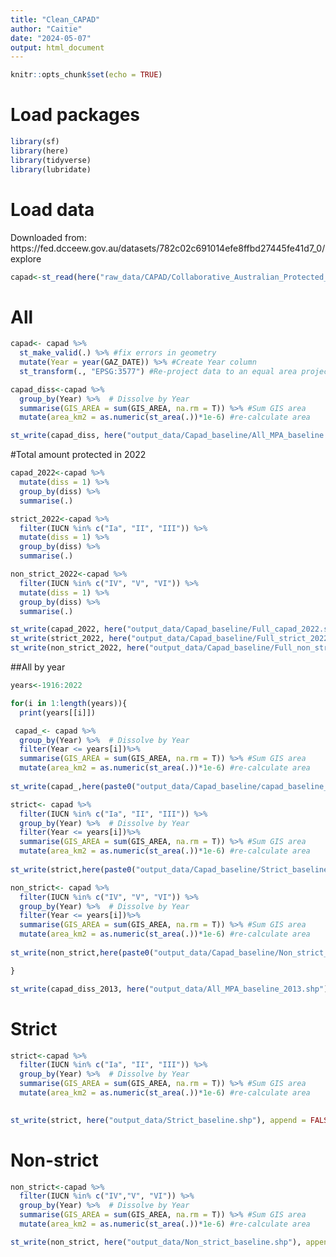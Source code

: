 ```yaml
---
title: "Clean_CAPAD"
author: "Caitie"
date: "2024-05-07"
output: html_document
---
```


```r
knitr::opts_chunk$set(echo = TRUE)
```

# Load packages
```r
library(sf)
library(here)
library(tidyverse)
library(lubridate)
```

# Load data

Downloaded from: https://fed.dcceew.gov.au/datasets/782c02c691014efe8ffbd27445fe41d7_0/explore

```r
capad<-st_read(here("raw_data/CAPAD/Collaborative_Australian_Protected_Areas_Database_(CAPAD)_2022_-_Marine.shp"))
```

# All

```r
capad<- capad %>% 
  st_make_valid(.) %>% #fix errors in geometry
  mutate(Year = year(GAZ_DATE)) %>% #Create Year column
  st_transform(., "EPSG:3577") #Re-project data to an equal area projection
```


```r
capad_diss<-capad %>% 
  group_by(Year) %>%  # Dissolve by Year
  summarise(GIS_AREA = sum(GIS_AREA, na.rm = T)) %>% #Sum GIS area
  mutate(area_km2 = as.numeric(st_area(.))*1e-6) #re-calculate area
```


```r
st_write(capad_diss, here("output_data/Capad_baseline/All_MPA_baseline.shp"), append = FALSE)
```


#Total amount protected in 2022
```r

capad_2022<-capad %>% 
  mutate(diss = 1) %>% 
  group_by(diss) %>% 
  summarise(.)

strict_2022<-capad %>% 
  filter(IUCN %in% c("Ia", "II", "III")) %>%
  mutate(diss = 1) %>% 
  group_by(diss) %>% 
  summarise(.)

non_strict_2022<-capad %>% 
  filter(IUCN %in% c("IV", "V", "VI")) %>% 
  mutate(diss = 1) %>% 
  group_by(diss) %>% 
  summarise(.)

st_write(capad_2022, here("output_data/Capad_baseline/Full_capad_2022.shp"), append = FALSE)
st_write(strict_2022, here("output_data/Capad_baseline/Full_strict_2022.shp"), append = FALSE)
st_write(non_strict_2022, here("output_data/Capad_baseline/Full_non_strict_2022.shp"), append = FALSE)

```


##All by year 

```r
years<-1916:2022

for(i in 1:length(years)){
  print(years[[i]])

 capad_<- capad %>% 
  group_by(Year) %>%  # Dissolve by Year
  filter(Year <= years[i])%>%
  summarise(GIS_AREA = sum(GIS_AREA, na.rm = T)) %>% #Sum GIS area
  mutate(area_km2 = as.numeric(st_area(.))*1e-6) #re-calculate area 
  
st_write(capad_,here(paste0("output_data/Capad_baseline/capad_baseline_", years[[i]],".shp")), overwrite = FALSE)

strict<- capad %>% 
  filter(IUCN %in% c("Ia", "II", "III")) %>% 
  group_by(Year) %>%  # Dissolve by Year
  filter(Year <= years[i])%>%
  summarise(GIS_AREA = sum(GIS_AREA, na.rm = T)) %>% #Sum GIS area
  mutate(area_km2 = as.numeric(st_area(.))*1e-6) #re-calculate area
  
st_write(strict,here(paste0("output_data/Capad_baseline/Strict_baseline_", years[[i]],".shp")), overwrite = FALSE)

non_strict<- capad %>% 
  filter(IUCN %in% c("IV", "V", "VI")) %>% 
  group_by(Year) %>%  # Dissolve by Year
  filter(Year <= years[i])%>%
  summarise(GIS_AREA = sum(GIS_AREA, na.rm = T)) %>% #Sum GIS area
  mutate(area_km2 = as.numeric(st_area(.))*1e-6) #re-calculate area
  
st_write(non_strict,here(paste0("output_data/Capad_baseline/Non_strict_baseline_", years[[i]],".shp")), overwrite = FALSE)

}

```


```r
st_write(capad_diss_2013, here("output_data/All_MPA_baseline_2013.shp"), append = FALSE)
```




# Strict
```r
strict<-capad %>% 
  filter(IUCN %in% c("Ia", "II", "III")) %>% 
  group_by(Year) %>%  # Dissolve by Year
  summarise(GIS_AREA = sum(GIS_AREA, na.rm = T)) %>% #Sum GIS area
  mutate(area_km2 = as.numeric(st_area(.))*1e-6) #re-calculate area
  
```


```r
st_write(strict, here("output_data/Strict_baseline.shp"), append = FALSE)
```

# Non-strict

```r
non_strict<-capad %>% 
  filter(IUCN %in% c("IV","V", "VI")) %>% 
  group_by(Year) %>%  # Dissolve by Year
  summarise(GIS_AREA = sum(GIS_AREA, na.rm = T)) %>% #Sum GIS area
  mutate(area_km2 = as.numeric(st_area(.))*1e-6) #re-calculate area
```


```r
st_write(non_strict, here("output_data/Non_strict_baseline.shp"), append = FALSE)
```


